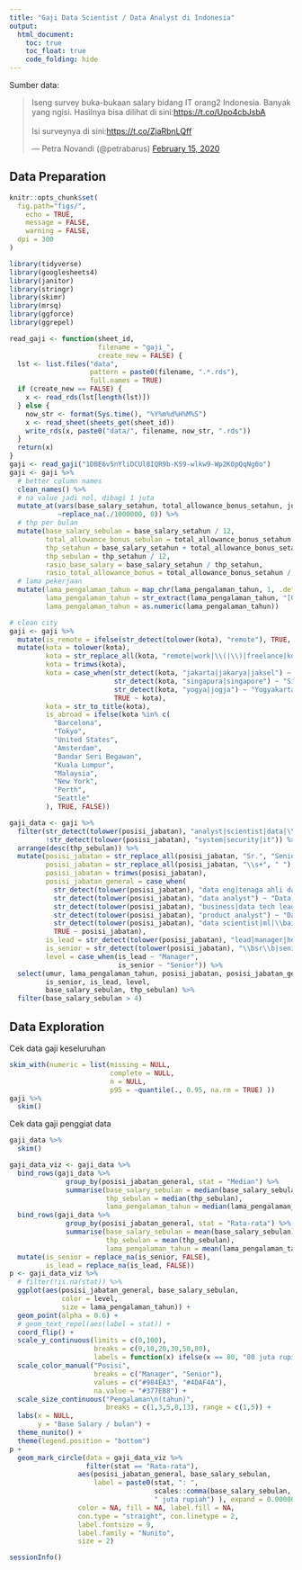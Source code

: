 ```yaml
---
title: "Gaji Data Scientist / Data Analyst di Indonesia"
output:
  html_document:
    toc: true
    toc_float: true
    code_folding: hide
---
```


Sumber data:

<blockquote class="twitter-tweet"><p lang="in" dir="ltr">Iseng survey buka-bukaan salary bidang IT orang2 Indonesia. Banyak yang ngisi. Hasilnya bisa dilihat di sini:<a href="https://t.co/Upo4cbJsbA">https://t.co/Upo4cbJsbA</a><br><br>Isi surveynya di sini:<a href="https://t.co/ZjaRbnLQff">https://t.co/ZjaRbnLQff</a></p>&mdash; Petra Novandi (@petrabarus) <a href="https://twitter.com/petrabarus/status/1228607065481809921?ref_src=twsrc%5Etfw">February 15, 2020</a></blockquote> <script async src="https://platform.twitter.com/widgets.js" charset="utf-8"></script>

## Data Preparation

```r
knitr::opts_chunk$set(
  fig.path="figs/",
	echo = TRUE,
	message = FALSE,
	warning = FALSE,
  dpi = 300
)
```

```r
library(tidyverse)
library(googlesheets4)
library(janitor)
library(stringr)
library(skimr)
library(mrsq)
library(ggforce)
library(ggrepel)
```

```r
read_gaji <- function(sheet_id, 
                      filename = "gaji_", 
                      create_new = FALSE) {
  lst <- list.files("data", 
                    pattern = paste0(filename, ".*.rds"),
                    full.names = TRUE)
  if (create_new == FALSE) {
    x <- read_rds(lst[length(lst)])
  } else {
    now_str <- format(Sys.time(), "%Y%m%d%H%M%S")
    x <- read_sheet(sheets_get(sheet_id))
    write_rds(x, paste0("data/", filename, now_str, ".rds"))
  }
  return(x)
}
gaji <- read_gaji("1DBE6v5nYliDCUl8IQR9b-KS9-wlkw9-Wp2K0pQqNg6o")
gaji <- gaji %>% 
  # better column names
  clean_names() %>% 
  # na value jadi nol, dibagi 1 juta
  mutate_at(vars(base_salary_setahun, total_allowance_bonus_setahun, jumlah_rsu_stock_stock_option),
            ~replace_na(./1000000, 0)) %>% 
  # thp per bulan
  mutate(base_salary_sebulan = base_salary_setahun / 12,
         total_allowance_bonus_sebulan = total_allowance_bonus_setahun / 12,
         thp_setahun = base_salary_setahun + total_allowance_bonus_setahun,
         thp_sebulan = thp_setahun / 12,
         rasio_base_salary = base_salary_setahun / thp_setahun,
         rasio_total_allowance_bonus = total_allowance_bonus_setahun / thp_setahun) %>% 
  # lama pekerjaan
  mutate(lama_pengalaman_tahun = map_chr(lama_pengalaman_tahun, 1, .default = NA_character_),
         lama_pengalaman_tahun = str_extract(lama_pengalaman_tahun, "[0-9]+"),
         lama_pengalaman_tahun = as.numeric(lama_pengalaman_tahun))
```

```r
# clean city
gaji <- gaji %>% 
  mutate(is_remote = ifelse(str_detect(tolower(kota), "remote"), TRUE, FALSE)) %>% 
  mutate(kota = tolower(kota),
         kota = str_replace_all(kota, "remote|work|\\(|\\)|freelance|kota|kabupaten|kab|\\.", ""),
         kota = trimws(kota),
         kota = case_when(str_detect(kota, "jakarta|jakarya|jaksel") ~ "Jakarta",
                          str_detect(kota, "singapura|singapore") ~ "Singapura",
                          str_detect(kota, "yogya|jogja") ~ "Yogyakarta",
                          TRUE ~ kota),
         kota = str_to_title(kota),
         is_abroad = ifelse(kota %in% c(
           "Barcelona",
           "Tokyo",
           "United States",
           "Amsterdam",
           "Bandar Seri Begawan",
           "Kuala Lumpur",
           "Malaysia",
           "New York",
           "Perth",
           "Seattle"
         ), TRUE, FALSE))
```

```r
gaji_data <- gaji %>% 
  filter(str_detect(tolower(posisi_jabatan), "analyst|scientist|data|\\bml\\b|\\bai\\b|intelligence"),
         !str_detect(tolower(posisi_jabatan), "system|security|it")) %>% 
  arrange(desc(thp_sebulan)) %>% 
  mutate(posisi_jabatan = str_replace_all(posisi_jabatan, "Sr.", "Senior"),
         posisi_jabatan = str_replace_all(posisi_jabatan, "\\s+", " "),
         posisi_jabatan = trimws(posisi_jabatan),
         posisi_jabatan_general = case_when(
           str_detect(tolower(posisi_jabatan), "data eng|tenaga ahli database|database engineer") ~ "Data Engineer",
           str_detect(tolower(posisi_jabatan), "data analyst") ~ "Data Analyst",
           str_detect(tolower(posisi_jabatan), "business|data tech lead") ~ "Data Analyst",
           str_detect(tolower(posisi_jabatan), "product analyst") ~ "Data Analyst",
           str_detect(tolower(posisi_jabatan), "data scientist|ml|\\bai\\b|data science") ~ "Data Scientist",
           TRUE ~ posisi_jabatan),
         is_lead = str_detect(tolower(posisi_jabatan), "lead|manager|head"),
         is_senior = str_detect(tolower(posisi_jabatan), "\\bsr\\b|senior"),
         level = case_when(is_lead ~ "Manager", 
                           is_senior ~ "Senior")) %>% 
  select(umur, lama_pengalaman_tahun, posisi_jabatan, posisi_jabatan_general, 
         is_senior, is_lead, level,
         base_salary_sebulan, thp_sebulan) %>% 
  filter(base_salary_sebulan > 4)
```

## Data Exploration

Cek data gaji keseluruhan

```r
skim_with(numeric = list(missing = NULL,
                         complete = NULL,
                         n = NULL,
                         p95 = ~quantile(., 0.95, na.rm = TRUE) ))
gaji %>% 
  skim()
```

Cek data gaji penggiat data

```r
gaji_data %>% 
  skim()
```

```r
gaji_data_viz <- gaji_data %>% 
  bind_rows(gaji_data %>% 
              group_by(posisi_jabatan_general, stat = "Median") %>% 
              summarise(base_salary_sebulan = median(base_salary_sebulan),
                        thp_sebulan = median(thp_sebulan),
                        lama_pengalaman_tahun = median(lama_pengalaman_tahun))) %>% 
  bind_rows(gaji_data %>% 
              group_by(posisi_jabatan_general, stat = "Rata-rata") %>% 
              summarise(base_salary_sebulan = mean(base_salary_sebulan),
                        thp_sebulan = mean(thp_sebulan),
                        lama_pengalaman_tahun = mean(lama_pengalaman_tahun))) %>% 
  mutate(is_senior = replace_na(is_senior, FALSE),
         is_lead = replace_na(is_lead, FALSE))
p <- gaji_data_viz %>% 
  # filter(!is.na(stat)) %>% 
  ggplot(aes(posisi_jabatan_general, base_salary_sebulan, 
             color = level,
             size = lama_pengalaman_tahun)) +
  geom_point(alpha = 0.6) +
  # geom_text_repel(aes(label = stat)) +
  coord_flip() +
  scale_y_continuous(limits = c(0,100),
                     breaks = c(0,10,20,30,50,80),
                     labels = function(x) ifelse(x == 80, "80 juta rupiah", x)  ) +
  scale_color_manual("Posisi",
                     breaks = c("Manager", "Senior"),
                     values = c("#984EA3", "#4DAF4A"), 
                     na.value = "#377EB8") +
  scale_size_continuous("Pengalaman\n(tahun)", 
                        breaks = c(1,3,5,8,13), range = c(1,5)) +
  labs(x = NULL,
       y = "Base Salary / bulan") +
  theme_nunito() +
  theme(legend.position = "bottom") 
p +
  geom_mark_circle(data = gaji_data_viz %>%
                   filter(stat == "Rata-rata"),
                 aes(posisi_jabatan_general, base_salary_sebulan,
                     label = paste0(stat, ": ", 
                                    scales::comma(base_salary_sebulan, 0.01),
                                    " juta rupiah") ), expand = 0.000001,
                 color = NA, fill = NA, label.fill = NA, 
                 con.type = "straight", con.linetype = 2,
                 label.fontsize = 9,
                 label.family = "Nunito", 
                 size = 2)
```

```r
sessionInfo()
```

